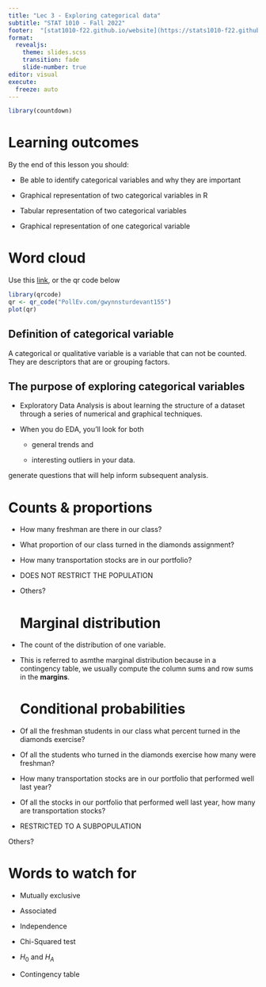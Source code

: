 ```yaml
---
title: "Lec 3 - Exploring categorical data"
subtitle: "STAT 1010 - Fall 2022"
footer:  "[stat1010-f22.github.io/website](https://stats1010-f22.github.io/website/)"
format: 
  revealjs: 
    theme: slides.scss
    transition: fade
    slide-number: true
editor: visual
execute:
  freeze: auto
---
```


```r
library(countdown)
```

# Learning outcomes

By the end of this lesson you should:

-   Be able to identify categorical variables and why they are important

-   Graphical representation of two categorical variables in R

-   Tabular representation of two categorical variables

-   Graphical representation of one categorical variable

# Word cloud

Use this [link](PollEv.com/gwynnsturdevant155), or the qr code below

```r
library(qrcode)
qr <- qr_code("PollEv.com/gwynnsturdevant155")
plot(qr)
```

## Definition of categorical variable

A categorical or qualitative variable is a variable that can not be counted. They are descriptors that are or grouping factors.

## The purpose of exploring categorical variables

-   Exploratory Data Analysis is about learning the structure of a dataset through a series of numerical and graphical techniques.

-   When you do EDA, you'll look for both

    -   general trends and

    -   interesting outliers in your data.

generate questions that will help inform subsequent analysis.

# Counts & proportions

-   How many freshman are there in our class?

-   What proportion of our class turned in the diamonds assignment?

-   How many transportation stocks are in our portfolio?

-   DOES NOT RESTRICT THE POPULATION

-   Others?

    # Marginal distribution

-   The count of the distribution of one variable.

-   This is referred to asmthe marginal distribution because in a contingency table, we usually compute the column sums and row sums in the **margins**.

    # Conditional probabilities

-   Of all the freshman students in our class what percent turned in the diamonds exercise?

-   Of all the students who turned in the diamonds exercise how many were freshman?

-   How many transportation stocks are in our portfolio that performed well last year?

-   Of all the stocks in our portfolio that performed well last year, how many are transportation stocks?

-   RESTRICTED TO A SUBPOPULATION

Others?

# Words to watch for

-   Mutually exclusive

-   Associated

-   Independence

-   Chi-Squared test

-   $H_0$ and $H_A$

-   Contingency table
